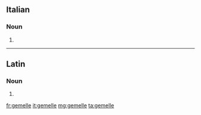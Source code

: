 ==Italian==

===Noun===
{{head|it|plural}} {{g|f}}

# {{plural of|gemella|lang=it}}

----

==Latin==

===Noun===
{{la-noun-form|gemelle}}

# {{inflection of|gemellus||voc|s|lang=la}}

[[fr:gemelle]]
[[it:gemelle]]
[[mg:gemelle]]
[[ta:gemelle]]
